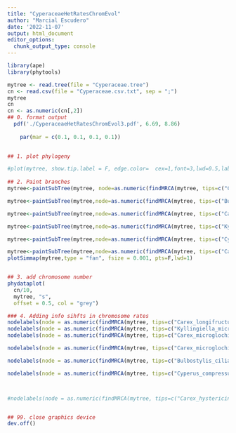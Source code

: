 ```yaml
---
title: "CyperaceaeHetRatesChromEvol"
author: "Marcial Escudero"
date: '2022-11-07'
output: html_document
editor_options: 
  chunk_output_type: console
---
```


```r
library(ape)
library(phytools)

mytree <- read.tree(file = "Cyperaceae.tree")
cn <- read.csv(file = "Cyperaceae.csv.txt", sep = ";")
mytree
cn
cn <- as.numeric(cn[,2])
## 0. format output
  pdf('./CyperaceaeHetRatesChromEvol3.pdf', 6.69, 8.86)
 
    par(mar = c(0.1, 0.1, 0.1, 0.1))
    

## 1. plot phylogeny

#plot(mytree, show.tip.label = F, edge.color=  cex=1,font=3,lwd=0.5,label.offset = 1.)
    
## 2. Paint branches
mytree<-paintSubTree(mytree, node=as.numeric(findMRCA(mytree, tips=c("Carex_microglochin","Cyperus_cyperoides"), type=c("node"))),stem=1,state=2)

mytree<-paintSubTree(mytree,node=as.numeric(findMRCA(mytree, tips=c("Bulbostylis_ciliatifolia","Cyperus_cyperoides"), type=c("node"))),stem=0.2,state=3)

mytree<-paintSubTree(mytree,node=as.numeric(findMRCA(mytree, tips=c("Carex_microglochin","Carex_gibba"), type=c("node"))),stem=0.2,state=4)

mytree<-paintSubTree(mytree,node=as.numeric(findMRCA(mytree, tips=c("Kyllingiella_microcephala","Cyperus_cuspidatus"), type=c("node"))),stem=0.2,state=5)

mytree<-paintSubTree(mytree,node=as.numeric(findMRCA(mytree, tips=c("Cyperus_compressus","Cyperus_cyperoides"), type=c("node"))),stem=0.2,state=6)

mytree<-paintSubTree(mytree,node=as.numeric(findMRCA(mytree, tips=c("Carex_longifructus","Carex_erebus"), type=c("node"))),stem=0.2,state=7)
plotSimmap(mytree,type = "fan", fsize = 0.001, pts=F,lwd=1)


## 3. add chromosome number
phydataplot(
  cn/10, 
  mytree, "s",
  offset = 0.5, col = "grey")

### 4. Adding info sihfts in chromosome rates
nodelabels(node = as.numeric(findMRCA(mytree, tips=c("Carex_longifructus","Carex_erebus"), type=c("node"))), pch =21, col= '#F5C710', bg = '#F5C710', cex = 1)
nodelabels(node = as.numeric(findMRCA(mytree, tips=c("Kyllingiella_microcephala","Cyperus_cuspidatus"), type=c("node"))), pch =21, col= '#28E2E5', bg = '#28E2E5', cex = 1)
nodelabels(node = as.numeric(findMRCA(mytree, tips=c("Carex_microglochin","Carex_gibba"), type=c("node"))), pch =23, col= '#2297E6', bg = '#2297E6', cex = 1)

nodelabels(node = as.numeric(findMRCA(mytree, tips=c("Carex_microglochin","Cyperus_cyperoides"), type=c("node"))), pch =24, col= 'red', bg = 'red', cex = 1)

nodelabels(node = as.numeric(findMRCA(mytree, tips=c("Bulbostylis_ciliatifolia","Cyperus_cyperoides"), type=c("node"))), pch =24, col= '#61D04F', bg = '#61D04F', cex = 1)

nodelabels(node = as.numeric(findMRCA(mytree, tips=c("Cyperus_compressus","Cyperus_cyperoides"), type=c("node"))), pch =24, col= '#CD0BBC', bg = '#CD0BBC', cex = 1)



#nodelabels(node = as.numeric(findMRCA(mytree, tips=c("Carex_hystericina","Carex_saxatilis"), type=c("node"))), pch =21, col= 'cyan', bg = 'cyan', cex = 1)


## 99. close graphics device
dev.off()


```


